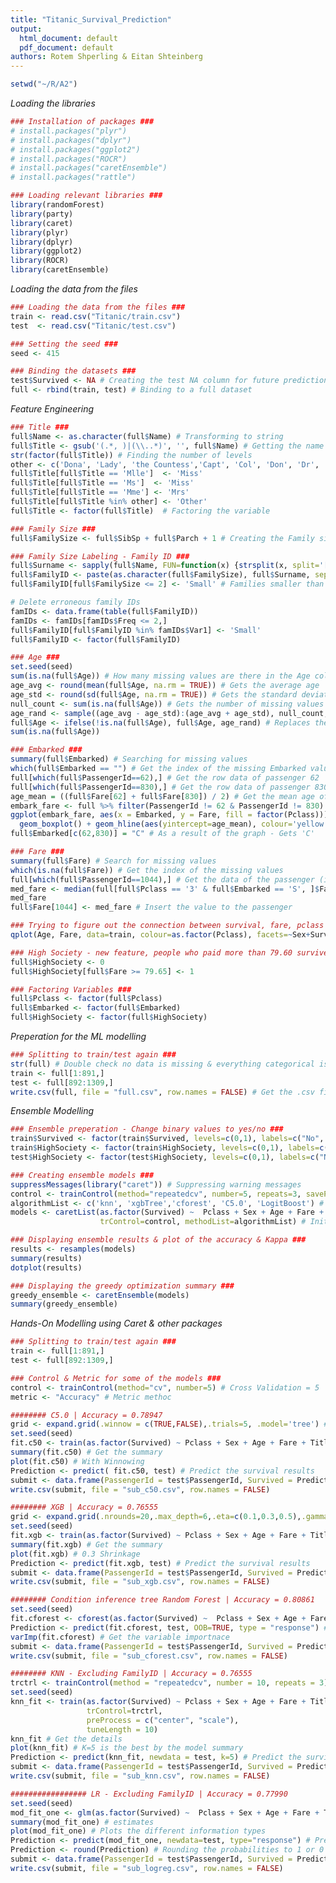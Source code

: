 ```yaml
---
title: "Titanic_Survival_Prediction"
output:
  html_document: default
  pdf_document: default
authors: Rotem Shperling & Eitan Shteinberg
---
```


```r
setwd("~/R/A2")
```

*Loading the libraries*

```r
### Installation of packages ###
# install.packages("plyr")
# install.packages("dplyr")
# install.packages("ggplot2")
# install.packages("ROCR")
# install.packages("caretEnsemble")
# install.packages("rattle")
```


```r
### Loading relevant libraries ###
library(randomForest)
library(party)
library(caret)
library(plyr)
library(dplyr)
library(ggplot2)
library(ROCR)
library(caretEnsemble)
```
*Loading the data from the files*

```r
### Loading the data from the files ###
train <- read.csv("Titanic/train.csv")
test  <- read.csv("Titanic/test.csv")

### Setting the seed ###
seed <- 415
```

```r
### Binding the datasets ###
test$Survived <- NA # Creating the test NA column for future prediction
full <- rbind(train, test) # Binding to a full dataset
```


*Feature Engineering*

```r
### Title ###
full$Name <- as.character(full$Name) # Transforming to string
full$Title <- gsub('(.*, )|(\\..*)', '', full$Name) # Getting the name using regular expressions
str(factor(full$Title)) # Finding the number of levels
other <- c('Dona', 'Lady', 'the Countess','Capt', 'Col', 'Don', 'Dr', 'Major', 'Rev', 'Sir', 'Jonkheer') # Other rare titles
full$Title[full$Title == 'Mlle']  <- 'Miss' 
full$Title[full$Title == 'Ms']  <- 'Miss'
full$Title[full$Title == 'Mme'] <- 'Mrs' 
full$Title[full$Title %in% other] <- 'Other'
full$Title <- factor(full$Title)  # Factoring the variable
```

```r
### Family Size ###
full$FamilySize <- full$SibSp + full$Parch + 1 # Creating the Family size variable - self + parents/children + siblings

### Family Size Labeling - Family ID ###
full$Surname <- sapply(full$Name, FUN=function(x) {strsplit(x, split='[,.]')[[1]][1]}) # Getting the surname of the record
full$FamilyID <- paste(as.character(full$FamilySize), full$Surname, sep="") # Pasting the surname to the size of the family
full$FamilyID[full$FamilySize <= 2] <- 'Small' # Families smaller than 2 individuals labeled as Small

# Delete erroneous family IDs
famIDs <- data.frame(table(full$FamilyID))
famIDs <- famIDs[famIDs$Freq <= 2,]
full$FamilyID[full$FamilyID %in% famIDs$Var1] <- 'Small'
full$FamilyID <- factor(full$FamilyID)
```

```r
### Age ###
set.seed(seed)
sum(is.na(full$Age)) # How many missing values are there in the Age column
age_avg <- round(mean(full$Age, na.rm = TRUE)) # Gets the average age
age_std <- round(sd(full$Age, na.rm = TRUE)) # Gets the standard deviation of the age
null_count <- sum(is.na(full$Age)) # Gets the number of missing values after filling them
age_rand <- sample((age_avg - age_std):(age_avg + age_std), null_count, replace = TRUE) # Creates a random list of ages withing the range of 1 std from the mean
full$Age <- ifelse(!is.na(full$Age), full$Age, age_rand) # Replaces the values with the random age list
sum(is.na(full$Age))
```

```r
### Embarked ###
summary(full$Embarked) # Searching for missing values
which(full$Embarked == "") # Get the index of the missing Embarked values
full[which(full$PassengerId==62),] # Get the row data of passenger 62
full[which(full$PassengerId==830),] # Get the row data of passenger 830
age_mean = ((full$Fare[62] + full$Fare[830]) / 2) # Get the mean age of the two passengers
embark_fare <- full %>% filter(PassengerId != 62 & PassengerId != 830) # Get the data of all the other passengers
ggplot(embark_fare, aes(x = Embarked, y = Fare, fill = factor(Pclass))) +
  geom_boxplot() + geom_hline(aes(yintercept=age_mean), colour='yellow', linetype='solid', lwd=1) # Plots a graph of the Fare by the Pclass & Embarked
full$Embarked[c(62,830)] = "C" # As a result of the graph - Gets 'C'
```

```r
### Fare ###
summary(full$Fare) # Search for missing values
which(is.na(full$Fare)) # Get the index of the missing values
full[which(full$PassengerId==1044),] # Get the data of the passenger (id 1044)
med_fare <- median(full[full$Pclass == '3' & full$Embarked == 'S', ]$Fare, na.rm = TRUE) # Calculate the median fare of passengers in class 3 & embarked from S
med_fare
full$Fare[1044] <- med_fare # Insert the value to the passenger
```
```r
### Trying to figure out the connection between survival, fare, pclass & sex ###
qplot(Age, Fare, data=train, colour=as.factor(Pclass), facets=~Sex+Survived, na.rm=TRUE)
```

```r
### High Society - new feature, people who paid more than 79.60 survived more than the rest ###
full$HighSociety <- 0
full$HighSociety[full$Fare >= 79.65] <- 1
```

```r
### Factoring Variables ###
full$Pclass <- factor(full$Pclass)
full$Embarked <- factor(full$Embarked)
full$HighSociety <- factor(full$HighSociety)
```

*Preperation for the ML modelling*

```r
### Splitting to train/test again ###
str(full) # Double check no data is missing & everything categorical is factorized
train <- full[1:891,]
test <- full[892:1309,]
write.csv(full, file = "full.csv", row.names = FALSE) # Get the .csv file of the full dataset
```

*Ensemble Modelling*
```r
### Ensemble preperation - Change binary values to yes/no ###
train$Survived <- factor(train$Survived, levels=c(0,1), labels=c("No", "Yes"))
train$HighSociety <- factor(train$HighSociety, levels=c(0,1), labels=c("No", "Yes"))
test$HighSociety <- factor(test$HighSociety, levels=c(0,1), labels=c("No", "Yes"))
```

```r
### Creating ensemble models ###
suppressMessages(library("caret")) # Suppressing warning messages
control <- trainControl(method="repeatedcv", number=5, repeats=3, savePredictions='final', classProbs=TRUE) # Control of the models
algorithmList <- c('knn', 'xgbTree','cforest', 'C5.0', 'LogitBoost') # Listing the models to test
models <- caretList(as.factor(Survived) ~  Pclass + Sex + Age + Fare + Title + FamilySize + FamilyID + HighSociety, data=train, 
                    trControl=control, methodList=algorithmList) # Initiating the model
```

```r
### Displaying ensemble results & plot of the accuracy & Kappa ###
results <- resamples(models)
summary(results)
dotplot(results)
```

```r
### Displaying the greedy optimization summary ###
greedy_ensemble <- caretEnsemble(models)
summary(greedy_ensemble)
```
*Hands-On Modelling using Caret & other packages*
```r
### Splitting to train/test again ###
train <- full[1:891,]
test <- full[892:1309,]
```

```r
### Control & Metric for some of the models ###
control <- trainControl(method="cv", number=5) # Cross Validation = 5
metric <- "Accuracy" # Metric methoc
```

```r
######## C5.0 | Accuracy = 0.78947
grid <- expand.grid(.winnow = c(TRUE,FALSE),.trials=5, .model='tree') # Trying with winnowing & without
set.seed(seed)
fit.c50 <- train(as.factor(Survived) ~ Pclass + Sex + Age + Fare + Title + FamilySize + FamilyID + HighSociety, data=train, method="C5.0", trControl=control,tuneGrid =grid)
summary(fit.c50) # Get the summary
plot(fit.c50) # With Winnowing
Prediction <- predict( fit.c50, test) # Predict the survival results
submit <- data.frame(PassengerId = test$PassengerId, Survived = Prediction) # Creating the submittion data frame
write.csv(submit, file = "sub_c50.csv", row.names = FALSE)
```

```r
######## XGB | Accuracy = 0.76555
grid <- expand.grid(.nrounds=20,.max_depth=6,.eta=c(0.1,0.3,0.5),.gamma=0.1,.colsample_bytree=0.5,.min_child_weight=0.01,.subsample=0.7) # Trying 3 types of shrinkage
set.seed(seed)
fit.xgb <- train(as.factor(Survived) ~ Pclass + Sex + Age + Fare + Title + FamilySize + FamilyID + HighSociety, data=train, method="xgbTree", trControl=control, verbose=FALSE,tuneGrid =grid, savePredictions='final')
summary(fit.xgb) # Get the summary
plot(fit.xgb) # 0.3 Shrinkage
Prediction <- predict(fit.xgb, test) # Predict the survival results
submit <- data.frame(PassengerId = test$PassengerId, Survived = Prediction) # Creating the submittion data frame
write.csv(submit, file = "sub_xgb.csv", row.names = FALSE)
```

```r
######## Condition inference tree Random Forest | Accuracy = 0.80861
set.seed(seed)
fit.cforest <- cforest(as.factor(Survived) ~  Pclass + Sex + Age + Fare + Title + FamilySize + FamilyID + HighSociety, data = train, controls=cforest_unbiased(ntree=2000, mtry=2))
Prediction <- predict(fit.cforest, test, OOB=TRUE, type = "response") # Predict the survival results
varImp(fit.cforest) # Get the variable importnace
submit <- data.frame(PassengerId = test$PassengerId, Survived = Prediction) # Creating the submittion data frame
write.csv(submit, file = "sub_cforest.csv", row.names = FALSE)
```

```r
######## KNN - Excluding FamilyID | Accuracy = 0.76555
trctrl <- trainControl(method = "repeatedcv", number = 10, repeats = 3) # Train control with cross validation
set.seed(seed)
knn_fit <- train(as.factor(Survived) ~ Pclass + Sex + Age + Fare + Title + FamilySize + HighSociety, data = train, method = "knn",
                 trControl=trctrl,
                 preProcess = c("center", "scale"),
                 tuneLength = 10)
knn_fit # Get the details
plot(knn_fit) # K=5 is the best by the model summary
Prediction <- predict(knn_fit, newdata = test, k=5) # Predict the survival results
submit <- data.frame(PassengerId = test$PassengerId, Survived = Prediction) # Creating the submittion data frame
write.csv(submit, file = "sub_knn.csv", row.names = FALSE)
```

```r
################# LR - Excluding FamilyID | Accuracy = 0.77990
set.seed(seed)
mod_fit_one <- glm(as.factor(Survived) ~  Pclass + Sex + Age + Fare + Title + FamilySize + HighSociety, data=train, family="binomial"(link='logit'))
summary(mod_fit_one) # estimates
plot(mod_fit_one) # Plots the different information types
Prediction <- predict(mod_fit_one, newdata=test, type="response") # Predict the probabilities
Prediction <- round(Prediction) # Rounding the probabilities to 1 or 0
submit <- data.frame(PassengerId = test$PassengerId, Survived = Prediction) # Creating the submittion data frame
write.csv(submit, file = "sub_logreg.csv", row.names = FALSE)
```

